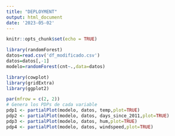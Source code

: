 ```yaml
---
title: "DEPLOYMENT"
output: html_document
date: '2023-05-02'
---
```


```r
knitr::opts_chunk$set(echo = TRUE)
```


```r
library(randomForest)
datos=read.csv('df_modificado.csv')
datos=datos[,-1]
modelo=randomForest(cnt~.,data=datos)

```

```r
library(cowplot)
library(gridExtra)
library(ggplot2)

par(mfrow = c(2, 2))
# Genera los PDPs de cada variable
pdp1 <- partialPlot(modelo, datos, temp,plot=TRUE)
pdp2 <- partialPlot(modelo, datos, days_since_2011,plot=TRUE)
pdp3 <- partialPlot(modelo, datos, hum,plot=TRUE)
pdp4 <- partialPlot(modelo, datos, windspeed,plot=TRUE)





```

